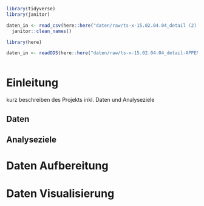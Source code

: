 ```r
library(tidyverse)
library(janitor)
```

```r
daten_in <- read_csv(here::here("daten/raw/ts-x-15.02.04.04_detail (2).csv")) |>
  janitor::clean_names()
```

```r
library(here)
```

```r
daten_in <- readODS(here::here("daten/raw/ts-x-15.02.04.04_detail-APPENDIX.ods"))
```

```{}
```

# Einleitung

kurz beschreiben des Projekts inkl. Daten und Analyseziele

## Daten

## Analyseziele

# Daten Aufbereitung

# Daten Visualisierung
